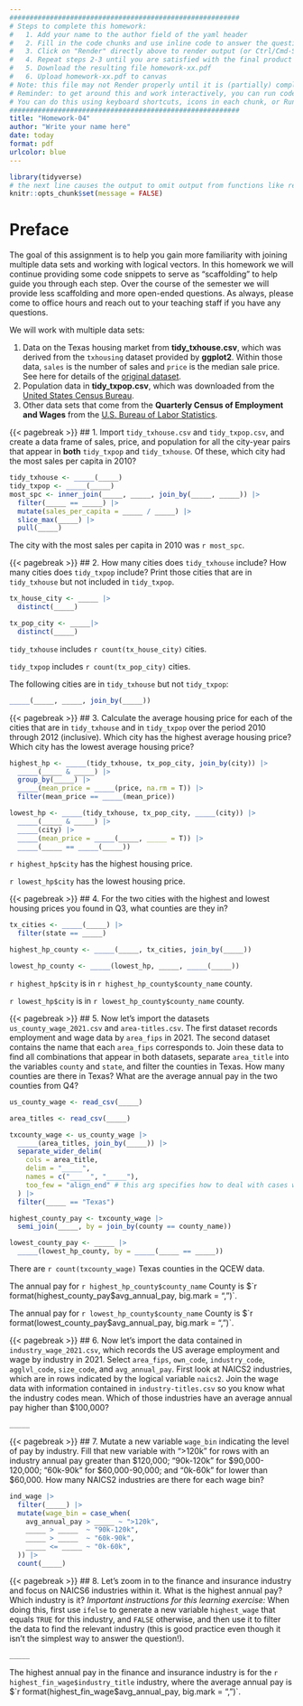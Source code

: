 ```yaml
---
#########################################################
# Steps to complete this homework:
#   1. Add your name to the author field of the yaml header
#   2. Fill in the code chunks and use inline code to answer the questions 
#   3. Click on "Render" directly above to render output (or Ctrl/Cmd-Shift-K)
#   4. Repeat steps 2-3 until you are satisfied with the final product
#   5. Download the resulting file homework-xx.pdf
#   6. Upload homework-xx.pdf to canvas
# Note: this file may not Render properly until it is (partially) completed
# Reminder: to get around this and work interactively, you can run code chunks on their own
# You can do this using keyboard shortcuts, icons in each chunk, or Run at the top right of this pane
#########################################################
title: "Homework-04"
author: "Write your name here"
date: today
format: pdf
urlcolor: blue
---
```


```r
library(tidyverse)
# the next line causes the output to omit output from functions like read_csv()
knitr::opts_chunk$set(message = FALSE)
```

# Preface

The goal of this assignment is to help you gain more familiarity with joining multiple data sets and working with logical vectors. In this homework we will continue providing some code snippets to serve as "scaffolding" to help guide you through each step. Over the course of the semester we will provide less scaffolding and more open-ended questions. As always, please come to office hours and reach out to your teaching staff if you have any questions.

We will work with multiple data sets:

1. Data on the Texas housing market from **tidy_txhouse.csv**, which was derived from the `txhousing` dataset provided by **ggplot2**. Within those data, `sales` is the number of sales and `price` is the median sale price. See here for details of the [original dataset](https://ggplot2.tidyverse.org/reference/txhousing.html).
2. Population data in **tidy_txpop.csv**, which was downloaded from the [United States Census Bureau](https://www.census.gov/data/tables/time-series/demo/popest/2010s-total-cities-and-towns.html).
3. Other data sets that come from the **Quarterly Census of Employment and Wages** from the [U.S. Bureau of Labor Statistics](https://data.bls.gov/cew/apps/data_views/data_views.htm#tab=Tables).


<!--- Please leave the code above unchanged. Questions start from here. --->

{{< pagebreak >}}
## 1. Import `tidy_txhouse.csv` and `tidy_txpop.csv`, and create a data frame of sales, price, and population for all the city-year pairs that appear in **both** `tidy_txpop` and `tidy_txhouse`. Of these, which city had the most sales per capita in 2010? 

```r
tidy_txhouse <- _____(_____)
tidy_txpop <- _____(_____)
most_spc <- inner_join(_____, _____, join_by(_____, _____)) |> 
  filter(_____ == _____) |> 
  mutate(sales_per_capita = _____ / _____) |> 
  slice_max(_____) |> 
  pull(_____)
```
The city with the most sales per capita in 2010 was `r most_spc`.


{{< pagebreak >}}
## 2. How many cities does `tidy_txhouse` include? How many cities does `tidy_txpop` include? Print those cities that are in `tidy_txhouse` but not included in `tidy_txpop`.

``` r
tx_house_city <- _____ |> 
  distinct(_____) 

tx_pop_city <- _____|> 
  distinct(_____)
```
`tidy_txhouse` includes `r count(tx_house_city)` cities.

`tidy_txpop` includes `r count(tx_pop_city)` cities.

The following cities are in `tidy_txhouse` but not `tidy_txpop`:
``` r
_____(_____, _____, join_by(_____))
```


{{< pagebreak >}}
## 3. Calculate the average housing price for each of the cities that are in `tidy_txhouse` and in `tidy_txpop` over the period 2010 through 2012 (inclusive). Which city has the highest average housing price? Which city has the lowest average housing price?

``` r
highest_hp <- _____(tidy_txhouse, tx_pop_city, join_by(city)) |> 
  _____(_____ & _____) |> 
  group_by(_____) |> 
  _____(mean_price = _____(price, na.rm = T)) |> 
  filter(mean_price == _____(mean_price))

lowest_hp <- _____(tidy_txhouse, tx_pop_city, _____(city)) |> 
  _____(_____ & _____) |> 
  _____(city) |> 
  _____(mean_price = _____(_____, _____ = T)) |> 
  _____(_____ == _____(_____))
```  
`r highest_hp$city` has the highest housing price.

`r lowest_hp$city` has the lowest housing price.


{{< pagebreak >}}
## 4. For the two cities with the highest and lowest housing prices you found in Q3, what counties are they in?
<!-- Tip: Import the data in `us_cities.csv`, filter out the cities in Texas, and assign it to a new object `tx_cities`. Then think through how it can help you answer this question. -->

```r
tx_cities <- _____(_____) |> 
  filter(state == _____)

highest_hp_county <- _____(_____, tx_cities, join_by(_____))

lowest_hp_county <- _____(lowest_hp, _____, _____(_____))
```
`r highest_hp$city` is in `r highest_hp_county$county_name` county.

`r lowest_hp$city` is in `r lowest_hp_county$county_name` county.


{{< pagebreak >}}
## 5. Now let's import the datasets `us_county_wage_2021.csv` and `area-titles.csv`. The first dataset records employment and wage data by `area_fips` in 2021. The second dataset contains the name that each `area_fips` corresponds to. Join these data to find all combinations that appear in both datasets, separate `area_title` into the variables `county` and `state`, and filter the counties in Texas. How many counties are there in Texas? What are the average annual pay in the two counties from Q4?
<!-- Tip: Look at the contents of `area_title` to determine what delimiter to use for separating it into two separate variables. -->

```r
us_county_wage <- read_csv(_____)

area_titles <- read_csv(_____)

txcounty_wage <- us_county_wage |> 
  _____(area_titles, join_by(_____)) |> 
  separate_wider_delim(
    cols = area_title, 
    delim = "_____", 
    names = c("_____", "_____"),
    too_few = "align_end" # this arg specifies how to deal with cases w/ no delimiter (DC)
  ) |> 
  filter(_____ == "Texas")

highest_county_pay <- txcounty_wage |> 
  semi_join(_____, by = join_by(county == county_name))

lowest_county_pay <- _____ |> 
  _____(lowest_hp_county, by = _____(_____ == _____))
```
There are `r count(txcounty_wage)` Texas counties in the QCEW data.

The annual pay for `r highest_hp_county$county_name` County is $`r format(highest_county_pay$avg_annual_pay, big.mark = ",")`.

The annual pay for `r lowest_hp_county$county_name` County is $`r format(lowest_county_pay$avg_annual_pay, big.mark = ",")`.


{{< pagebreak >}}
## 6. Now let's import the data contained in `industry_wage_2021.csv`, which records the US average employment and wage by industry in 2021. Select `area_fips`, `own_code`, `industry_code`, `agglvl_code`, `size_code`, and `avg_annual_pay`. First look at NAICS2 industries, which are in rows indicated by the logical variable `naics2`. Join the wage data with information contained in `industry-titles.csv` so you know what the industry codes mean. Which of those industries have an average annual pay higher than $100,000?
<!-- Tip: Print (output) just the industry titles for those industries as a data frame or vector. -->

```r
_____
```


{{< pagebreak >}}
## 7. Mutate a new variable `wage_bin` indicating the level of pay by industry. Fill that new variable with ">120k" for rows with an industry annual pay greater than $120,000; "90k-120k" for $90,000-120,000; "60k-90k" for $60,000-90,000; and "0k-60k" for lower than $60,000. How many NAICS2 industries are there for each wage bin?

```r
ind_wage |> 
  filter(_____) |> 
  mutate(wage_bin = case_when(
    avg_annual_pay > _____ ~ ">120k",
    _____ > _____  ~ "90k-120k",
    _____ > _____  ~ "60k-90k",
    _____ <= _____ ~ "0k-60k",
  )) |> 
  count(_____)
```


{{< pagebreak >}}
## 8. Let's zoom in to the finance and insurance industry and focus on NAICS6 industries within it. What is the highest annual pay? Which industry is it? *Important instructions for this learning exercise:* When doing this, first use `ifelse` to generate a new variable `highest_wage` that equals `TRUE` for this industry, and `FALSE` otherwise, and then use it to filter the data to find the relevant industry (this is good practice even though it isn't the simplest way to answer the question!).
<!-- Tip: We provided the columns `naics6` and `finance_and_insurance` to help you filter the data to get relevant rows for this problem. When looking for the industry with the highest annual pay, keep in mind that the largest number in a set of numbers is also known as the max. ;) -->

```r
_____
```
The highest annual pay in the finance and insurance industry is for the `r highest_fin_wage$industry_title` industry, where the average annual pay is $`r format(highest_fin_wage$avg_annual_pay, big.mark = ",")`.

